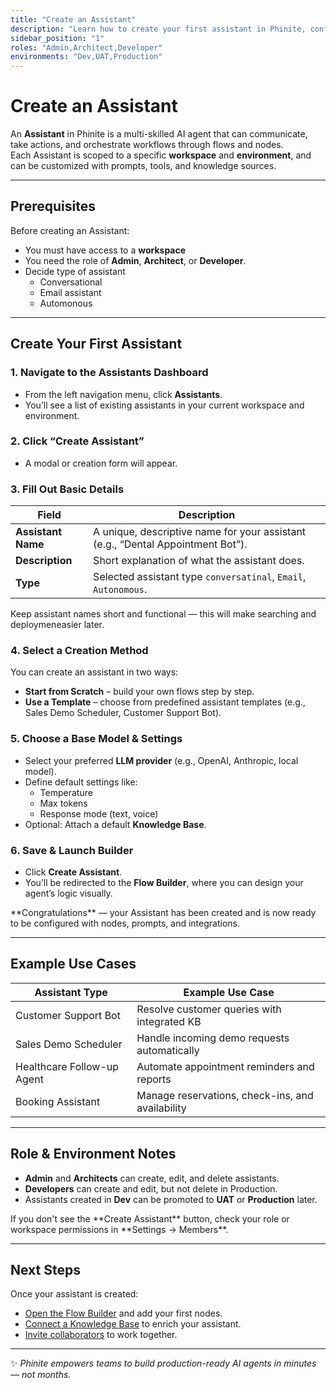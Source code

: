 ```yaml
---
title: "Create an Assistant"
description: "Learn how to create your first assistant in Phinite, configure its environment, and get it ready for flow building."
sidebar_position: "1"
roles: "Admin,Architect,Developer"
environments: "Dev,UAT,Production"
---
```


# Create an Assistant

An **Assistant** in Phinite is a multi-skilled AI agent that can communicate, take actions, and orchestrate workflows through flows and nodes.\
Each Assistant is scoped to a specific **workspace** and **environment**, and can be customized with prompts, tools, and knowledge sources.

---

## Prerequisites

Before creating an Assistant:

- You must have access to a **workspace** 
- You need the role of **Admin**, **Architect**, or **Developer**.
- Decide type of assistant 
  - Conversational
  - Email assistant
  - Automonous

---

## Create Your First Assistant

### 1. Navigate to the Assistants Dashboard

- From the left navigation menu, click **Assistants**.
- You’ll see a list of existing assistants in your current workspace and environment.

### 2. Click **“Create Assistant”**

- A modal or creation form will appear.

### 3. Fill Out Basic Details

| Field              | Description                                                                     |
| ------------------ | ------------------------------------------------------------------------------- |
| **Assistant Name** | A unique, descriptive name for your assistant (e.g., “Dental Appointment Bot”). |
| **Description**    | Short explanation of what the assistant does.                                   |
| **Type**           | Selected assistant type  `conversatinal`, `Email`, `Autonomous`.                |

<Tip>
  Keep assistant names short and functional — this will make searching and deploymeneasier later.
</Tip>

### 4. Select a Creation Method

You can create an assistant in two ways:

- **Start from Scratch** – build your own flows step by step.
- **Use a Template** – choose from predefined assistant templates (e.g., Sales Demo Scheduler, Customer Support Bot).

### 5. Choose a Base Model & Settings

- Select your preferred **LLM provider** (e.g., OpenAI, Anthropic, local model).
- Define default settings like:
  - Temperature
  - Max tokens
  - Response mode (text, voice)
- Optional: Attach a default **Knowledge Base**.

### 6. Save & Launch Builder

- Click **Create Assistant**.
- You’ll be redirected to the **Flow Builder**, where you can design your agent’s logic visually.

<Check>
  **Congratulations** — your Assistant has been created and is now ready to be configured with nodes, prompts, and integrations.
</Check>


---

## Example Use Cases

| Assistant Type             | Example Use Case                                 |
| -------------------------- | ------------------------------------------------ |
| Customer Support Bot       | Resolve customer queries with integrated KB      |
| Sales Demo Scheduler       | Handle incoming demo requests automatically      |
| Healthcare Follow-up Agent | Automate appointment reminders and reports       |
| Booking Assistant          | Manage reservations, check-ins, and availability |

---

## Role & Environment Notes

- **Admin** and **Architects** can create, edit, and delete assistants.
- **Developers** can create and edit, but not delete in Production.
- Assistants created in **Dev** can be promoted to **UAT** or **Production** later.

<Info>
  If you don't see the **Create Assistant** button, check your role or workspace permissions in **Settings → Members**.
</Info>

---

## Next Steps

Once your assistant is created:

- [Open the Flow Builder](./flow-builder) and add your first nodes.
- [Connect a Knowledge Base](../knowledge-and-data/using-knowledge-base) to enrich your assistant.
- [Invite collaborators](../workspace-settings/invite-users) to work together.

---

✨ _Phinite empowers teams to build production-ready AI agents in minutes — not months._